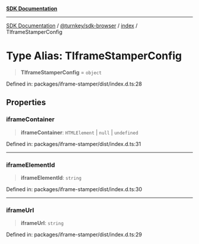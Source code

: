 [**SDK Documentation**](../../../../README.mdx)

***

[SDK Documentation](../../../../packages.mdx) / [@turnkey/sdk-browser](../../README.mdx) / [index](../README.mdx) / TIframeStamperConfig

# Type Alias: TIframeStamperConfig

> **TIframeStamperConfig** = `object`

Defined in: packages/iframe-stamper/dist/index.d.ts:28

## Properties

### iframeContainer

> **iframeContainer**: `HTMLElement` \| `null` \| `undefined`

Defined in: packages/iframe-stamper/dist/index.d.ts:31

***

### iframeElementId

> **iframeElementId**: `string`

Defined in: packages/iframe-stamper/dist/index.d.ts:30

***

### iframeUrl

> **iframeUrl**: `string`

Defined in: packages/iframe-stamper/dist/index.d.ts:29
